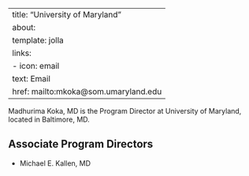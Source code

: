 
---
title: "University of Maryland"
about:
  template: jolla
  links:
    - icon: email
      text: Email
      href: mailto:mkoka@som.umaryland.edu
---

Madhurima Koka, MD is the Program Director at University of Maryland, located in Baltimore, MD. 

## Associate Program Directors

- Michael E. Kallen, MD
